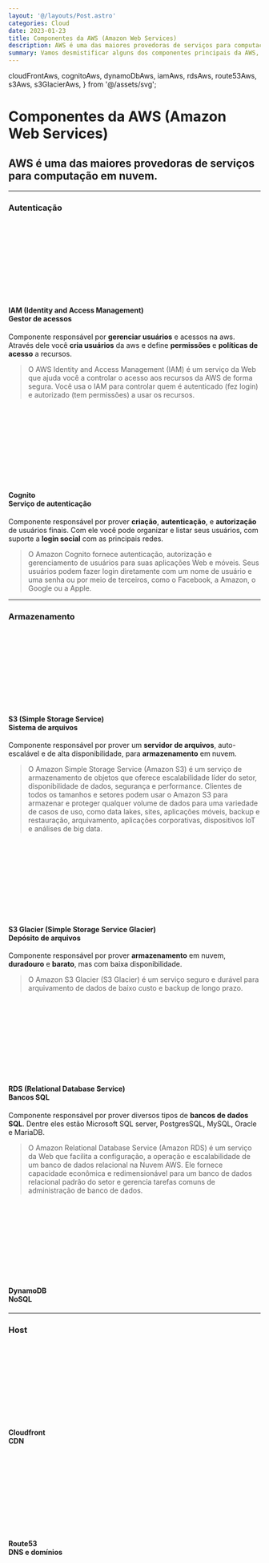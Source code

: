 ```yaml
---
layout: '@/layouts/Post.astro'
categories: Cloud
date: 2023-01-23
title: Componentes da AWS (Amazon Web Services)
description: AWS é uma das maiores provedoras de serviços para computação em nuvem.
summary: Vamos desmistificar alguns dos componentes principais da AWS, com intuito de facilitar o entendimento.
---
```



  cloudFrontAws,
  cognitoAws,
  dynamoDbAws,
  iamAws,
  rdsAws,
  route53Aws,
  s3Aws,
  s3GlacierAws,
} from '@/assets/svg';

# Componentes da AWS (Amazon Web Services)

## AWS é uma das maiores provedoras de serviços para computação em nuvem.

---

### Autenticação

<Svg
  className="-mb-6"
  width="50"
  alt="Identity and Access Management"
  src={iamAws}
/>

#### IAM (Identity and Access Management) <br /> **Gestor de acessos**

Componente responsável por **gerenciar usuários** e acessos na aws. Através dele você **cria usuários** da aws e define **permissões** e **políticas de acesso** a recursos.

> O AWS Identity and Access Management (IAM) é um serviço da Web que ajuda você a controlar o acesso aos recursos da AWS de forma segura. Você usa o IAM para controlar quem é autenticado (fez login) e autorizado (tem permissões) a usar os recursos.

<Svg className="-mb-6" width="50" alt="Cognito" src={cognitoAws} />

#### Cognito <br /> **Serviço de autenticação**

Componente responsável por prover **criação**, **autenticação**, e **autorização** de usuários finais. Com ele você pode organizar e listar seus usuários, com suporte a **login social** com as principais redes.

> O Amazon Cognito fornece autenticação, autorização e gerenciamento de usuários para suas aplicações Web e móveis. Seus usuários podem fazer login diretamente com um nome de usuário e uma senha ou por meio de terceiros, como o Facebook, a Amazon, o Google ou a Apple.

---

### Armazenamento

<Svg className="-mb-6" width="50" alt="S3" src={s3Aws} />

#### S3 (Simple Storage Service) <br /> **Sistema de arquivos**

Componente responsável por prover um **servidor de arquivos**, auto-escalável e de alta disponibilidade, para **armazenamento** em nuvem.

> O Amazon Simple Storage Service (Amazon S3) é um serviço de armazenamento de objetos que oferece escalabilidade líder do setor, disponibilidade de dados, segurança e performance. Clientes de todos os tamanhos e setores podem usar o Amazon S3 para armazenar e proteger qualquer volume de dados para uma variedade de casos de uso, como data lakes, sites, aplicações móveis, backup e restauração, arquivamento, aplicações corporativas, dispositivos IoT e análises de big data.

<Svg className="-mb-6" width="50" alt="S3" src={s3GlacierAws} />

#### S3 Glacier (Simple Storage Service Glacier) <br /> **Depósito de arquivos**

Componente responsável por prover **armazenamento** em nuvem, **duradouro** e **barato**, mas com baixa disponibilidade.

> O Amazon S3 Glacier (S3 Glacier) é um serviço seguro e durável para arquivamento de dados de baixo custo e backup de longo prazo.

<Svg className="-mb-6" width="50" alt="RDS" src={rdsAws} />

#### RDS (Relational Database Service) <br /> **Bancos SQL**

Componente responsável por prover diversos tipos de **bancos de dados SQL**. Dentre eles estão Microsoft SQL server, PostgresSQL, MySQL, Oracle e MariaDB.

> O Amazon Relational Database Service (Amazon RDS) é um serviço da Web que facilita a configuração, a operação e escalabilidade de um banco de dados relacional na Nuvem AWS. Ele fornece capacidade econômica e redimensionável para um banco de dados relacional padrão do setor e gerencia tarefas comuns de administração de banco de dados.

<Svg className="-mb-6" width="50" alt="RDS" src={dynamoDbAws} />

#### DynamoDB <br /> **NoSQL**

---

### Host

<Svg className="-mb-6" width="50" alt="RDS" src={cloudFrontAws} />

#### Cloudfront <br /> **CDN**

<Svg className="-mb-6" width="50" alt="RDS" src={route53Aws} />

#### Route53 <br /> **DNS e domínios**
